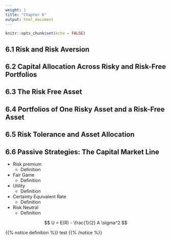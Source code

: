 ```yaml
---
weight: 1
title: "Chapter 6"
output: html_document
---
```



```r
knitr::opts_chunk$set(echo = FALSE)
```

## 6.1 Risk and Risk Aversion

## 6.2 Capital Allocation Across Risky and Risk-Free Portfolios

## 6.3 The Risk Free Asset

## 6.4 Portfolios of One Risky Asset and a Risk-Free Asset

## 6.5 Risk Tolerance and Asset Allocation

## 6.6 Passive Strategies: The Capital Market Line



* Risk premium
  + Definition
  
* Fair Game
  + Definition
  
* Utility
  + Definition
  
* Certainty Equivalent Rate
  + Definition
  
* Risk Neutral
  + Definition

$$ U = E(R) - \frac{1}{2} A \sigma^2 $$

{{% notice definition %}}
 test 
{{% /notice %}}

